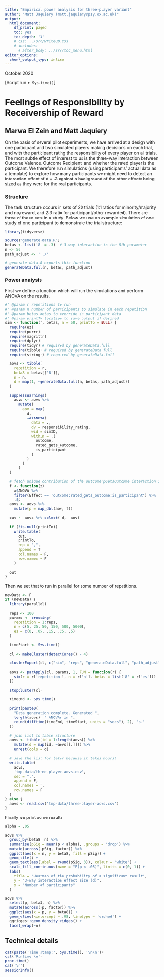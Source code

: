 ```yaml
---
title: "Empirical power analysis for three-player variant"
author: "Matt Jaquiery (matt.jaquiery@psy.ox.ac.uk)"
output:
  html_document:
    df_print: paged
    toc: yes
    toc_depth: '3'
    # css: ../src/writeUp.css
    # includes:
      # after_body: ../src/toc_menu.html
editor_options:
  chunk_output_type: inline
---
```


October 2020

[Script run `r Sys.time()`]

# Feelings of Responsibility by Receivership of Reward
## Marwa El Zein and Matt Jaquiery

On the basis of several pilot experiments, we have arrived at a design with one participant and two simulated players making decisions on each trial, and with the participant rating the responsibility of every player on all trials.
The most subtle effect of interest to us is the three-way interaction between Outcome Valence, Outcome Recipient, and whether the rated player is the participant.
We therefore run simulations (using participants' actual data as a template) to explore how many participants we might need to detect an interaction effect of d = .3 against a background of the other effects being sized as they were for the real participants.

### Structure

The task structure occurs in sets of 20 trials (1:1 ratios for minority/majority and no/reward, and 2:3 ratio for participant/other rewarded). There are three of these sets in a study. Below we use an example simulation of one study of one participant to demonstrate the trial structure:

```r
library(tidyverse)

source("generate-data.R")
betas <- list('8' = .3)  # 3-way interaction is the 8th parameter
n <- 50
path_adjust <- '../'

# generate-data.R exports this function
generateData.full(n, betas, path_adjust)

```

### Power analysis

First we define a function which will run the simulations and perform ANOVA on the results. 

```r

#' @param r repetitions to run
#' @param n number of participants to simulate in each repetition
#' @param betas betas to override in participant data
#' @param printTo location to save output if desired
sim <- function(r, betas, n = 50, printTo = NULL) {
  require(ez)
  require(purrr)
  require(magrittr)
  require(dplyr)
  require(tidyr) # required by generateData.full
  require(tibble) # required by generateData.full
  require(stringr) # required by generateData.full
  
  aovs <- tibble(
    repetition = r,
    beta8 = betas[['8']],
    n = n,
    d = map(1, ~generateData.full(n, betas, path_adjust))
  )
  
  suppressWarnings(
    aovs <- aovs %>%
      mutate(
        aov = map(
          d, 
          ~ezANOVA(
            data = .,
            dv = responsibility_rating,
            wid = simID,
            within = .(
              outcome, 
              rated_gets_outcome, 
              is_participant
            )
          )
        )
      )
  )
  
  # fetch unique contribution of the outcome:pGetsOutcome interaction in anova and anovaBF
  f <- function(x) 
    x$ANOVA %>% 
    filter(Effect == 'outcome:rated_gets_outcome:is_participant') %>% 
    .$p
  aovs <- aovs %>%
    mutate(p = map_dbl(aov, f))
  
  out <- aovs %>% select(-d, -aov)
  
  if (!is.null(printTo)) 
    write.table(
      out, 
      printTo, 
      sep = ",", 
      append = T, 
      col.names = F, 
      row.names = F
    )
  
  out
}

```

Then we set that to run in parallel for some number of repetitions.

```r
newData <- F
if (newData) {
  library(parallel)
  
  reps <- 100
  params <- crossing(
    repetition = 1:reps,
    n = c(5, 25, 50, 150, 500, 5000),
    es = c(0, .05, .15, .25, .5)
  )
  
  timeStart <- Sys.time()
  
  cl <- makeCluster(detectCores() - 4)
  
  clusterExport(cl, c("sim", "reps", "generateData.full", "path_adjust"))
  
  aovs <- parApply(cl, params, 1, FUN = function(r) {
    sim(r = r['repetition'], n = r['n'], betas = list('8' = r['es']))
  })
  
  stopCluster(cl)
  
  timeEnd <- Sys.time()
  
  print(paste0(
    "Data generation complete. Generated ",
    length(aovs), " ANOVAs in ",
    round(difftime(timeEnd, timeStart, units = "secs"), 2), "s."
  ))
  
  # join list to table structure
  aovs <- tibble(id = 1:length(aovs)) %>%
    mutate(d = map(id, ~aovs[[.]])) %>%
    unnest(cols = d)
  
  # save the list for later because it takes hours!
  write.table(
    aovs, 
    'tmp-data/three-player-aovs.csv', 
    sep = ",", 
    append = F, 
    col.names = T, 
    row.names = F
  )
} else {
  aovs <- read.csv('tmp-data/three-player-aovs.csv')
}

```

Finally we print some results

```r

alpha = .05

aovs %>% 
  group_by(beta8, n) %>%
  summarise(pSig = mean(p < alpha), .groups = 'drop') %>%
  mutate(across(-pSig, factor)) %>%
  ggplot(aes(x = n, y = beta8, fill = pSig)) +
  geom_tile() +
  geom_text(aes(label = round(pSig, 3)), colour = "white") +
  scale_fill_continuous(name = "P(p < .05)", limits = c(0, 1)) +
  labs(
    title = "Heatmap of the probability of a significant result",
    y = "3-way interaction effect size (d)",
    x = "Number of participants"
  )

aovs %>% 
  select(p, beta8, n) %>%
  mutate(across(-p, factor)) %>%
  ggplot(aes(x = p, y = beta8)) +
  geom_vline(xintercept = .05, linetype = 'dashed') +
  ggridges::geom_density_ridges() +
  facet_wrap(~n)

```

## Technical details  

```r
cat(paste('Time stamp:', Sys.time(), '\n\n'))
cat('Runtime \n')
proc.time()
cat('\n')
sessionInfo()
```